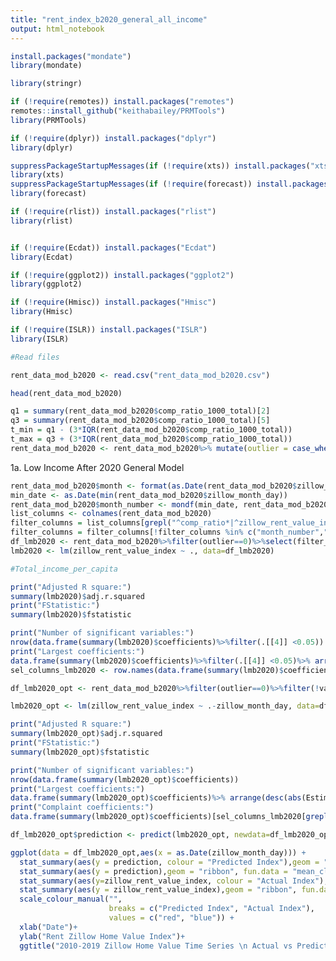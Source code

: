 ---
title: "rent_index_b2020_general_all_income"
output: html_notebook
---


```{r}

install.packages("mondate")
library(mondate)

library(stringr)

if (!require(remotes)) install.packages("remotes")
remotes::install_github("keithabailey/PRMTools")
library(PRMTools)

if (!require(dplyr)) install.packages("dplyr")
library(dplyr)

suppressPackageStartupMessages(if (!require(xts)) install.packages("xts"))
library(xts)
suppressPackageStartupMessages(if (!require(forecast)) install.packages("forecast") )
library(forecast)

if (!require(rlist)) install.packages("rlist")
library(rlist)


if (!require(Ecdat)) install.packages("Ecdat")
library(Ecdat)

if (!require(ggplot2)) install.packages("ggplot2")
library(ggplot2)

if (!require(Hmisc)) install.packages("Hmisc")
library(Hmisc)

if (!require(ISLR)) install.packages("ISLR")
library(ISLR)
```

```{r}
#Read files

rent_data_mod_b2020 <- read.csv("rent_data_mod_b2020.csv")

head(rent_data_mod_b2020)
```

```{r}
q1 = summary(rent_data_mod_b2020$comp_ratio_1000_total)[2]
q3 = summary(rent_data_mod_b2020$comp_ratio_1000_total)[5]
t_min = q1 - (3*IQR(rent_data_mod_b2020$comp_ratio_1000_total))
t_max = q3 + (3*IQR(rent_data_mod_b2020$comp_ratio_1000_total))
rent_data_mod_b2020 <- rent_data_mod_b2020%>% mutate(outlier = case_when(comp_ratio_1000_total<t_min ~ -1, comp_ratio_1000_total>t_max ~ 1, TRUE ~ 0))
```


1a. Low Income After 2020 General Model

```{r}
rent_data_mod_b2020$month <- format(as.Date(rent_data_mod_b2020$zillow_month_day),"%m")
min_date <- as.Date(min(rent_data_mod_b2020$zillow_month_day))
rent_data_mod_b2020$month_number <- mondf(min_date, rent_data_mod_b2020$zillow_month_day)
list_columns <- colnames(rent_data_mod_b2020)
filter_columns = list_columns[grepl("^comp_ratio*|^zillow_rent_value_index|var_zip|^month|Total_income_per_capita", list_columns)]
filter_columns = filter_columns[!filter_columns %in% c("month_number","-zillow_rent_value_index_lag")]
df_lmb2020 <- rent_data_mod_b2020%>%filter(outlier==0)%>%select(filter_columns)
lmb2020 <- lm(zillow_rent_value_index ~ ., data=df_lmb2020)

#Total_income_per_capita

print("Adjusted R square:")
summary(lmb2020)$adj.r.squared
print("FStatistic:")
summary(lmb2020)$fstatistic

print("Number of significant variables:")
nrow(data.frame(summary(lmb2020)$coefficients)%>%filter(.[[4]] <0.05))
print("Largest coefficients:")
data.frame(summary(lmb2020)$coefficients)%>%filter(.[[4]] <0.05)%>% arrange(desc(abs(Estimate)))
sel_columns_lmb2020 <- row.names(data.frame(summary(lmb2020)$coefficients)%>%filter(.[[4]] <0.05))


```

```{r}
df_lmb2020_opt <- rent_data_mod_b2020%>%filter(outlier==0)%>%filter(!var_zip %in% c("_11249","_11430"))%>%select(c(sel_columns_lmb2020[!grepl("var_zip|^month|*Intercept*",sel_columns_lmb2020)],var_zip,month,zillow_rent_value_index,zillow_month_day))

lmb2020_opt <- lm(zillow_rent_value_index ~ .-zillow_month_day, data=df_lmb2020_opt)

print("Adjusted R square:")
summary(lmb2020_opt)$adj.r.squared
print("FStatistic:")
summary(lmb2020_opt)$fstatistic

print("Number of significant variables:")
nrow(data.frame(summary(lmb2020_opt)$coefficients))
print("Largest coefficients:")
data.frame(summary(lmb2020_opt)$coefficients)%>% arrange(desc(abs(Estimate)))
print("Complaint coefficients:")
data.frame(summary(lmb2020_opt)$coefficients)[sel_columns_lmb2020[grepl("comp_ratio|Intercept",sel_columns_lmb2020)],]%>% arrange(desc(abs(Estimate)))

df_lmb2020_opt$prediction <- predict(lmb2020_opt, newdata=df_lmb2020_opt)

ggplot(data = df_lmb2020_opt,aes(x = as.Date(zillow_month_day))) + 
  stat_summary(aes(y = prediction, colour = "Predicted Index"),geom = "line", fun = "mean", size= 1) +
  stat_summary(aes(y = prediction),geom = "ribbon", fun.data = "mean_cl_normal", alpha = 0.1,fill = "red") +
  stat_summary(aes(y=zillow_rent_value_index, colour = "Actual Index"), geom = "line", fun = "mean", size= 1) +
  stat_summary(aes(y = zillow_rent_value_index),geom = "ribbon", fun.data = "mean_cl_normal", alpha = 0.1,fill = "blue") +
  scale_colour_manual("", 
                      breaks = c("Predicted Index", "Actual Index"),
                      values = c("red", "blue")) +
  xlab("Date")+
  ylab("Rent Zillow Home Value Index")+
  ggtitle("2010-2019 Zillow Home Value Time Series \n Actual vs Predicted")


```


